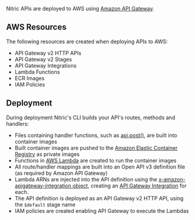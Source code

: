 Nitric APIs are deployed to AWS using [Amazon API Gateway](https://aws.amazon.com/api-gateway/).

## AWS Resources

The following resources are created when deploying APIs to AWS:

- API Gateway v2 HTTP APIs
- API Gateway v2 Stages
- API Gateway Integrations
- Lambda Functions
- ECR Images
- IAM Policies

## Deployment

During deployment Nitric's CLI builds your API's routes, methods and handlers:

- Files containing handler functions, such as [api.post()](/docs/reference/apis/api-get), are built into container images
- Built container images are pushed to the [Amazon Elastic Container Registry](https://aws.amazon.com/ecr/) as private images
- Functions in [AWS Lambda](https://aws.amazon.com/lambda/) are created to run the container images
- All route/handler mappings are built into an Open API v3 definition file (as required by Amazon API Gateway)
- Lambda ARNs are injected into the API definition using the [x-amazon-apigateway-integration object](https://docs.aws.amazon.com/apigateway/latest/developerguide/api-gateway-swagger-extensions-integration.html), creating an [API Gateway Integration](https://docs.aws.amazon.com/apigateway/api-reference/resource/integration/) for each.
- The API definition is deployed as an API Gateway v2 HTTP API, using the `$default` stage name
- IAM policies are created enabling API Gateway to execute the Lambdas
